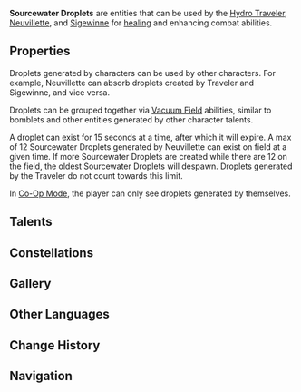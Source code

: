 {{Stub|image for Sigewinne's Ousia droplets}}
{{Terminology Infobox
|type         = Combat
|image        = <gallery>
Sourcewater Droplet Pneuma.png|Pneuma
Sourcewater Droplet Ousia.png|Ousia
</gallery>
}}
'''Sourcewater Droplets''' are entities that can be used by the [[Hydro Traveler]], [[Neuvillette]], and [[Sigewinne]] for [[healing]] and enhancing combat abilities.

==Properties==
Droplets generated by characters can be used by other characters. For example, Neuvillette can absorb droplets created by Traveler and Sigewinne, and vice versa.

Droplets can be grouped together via [[Vacuum Field]] abilities, similar to bomblets and other entities generated by other character talents. 

A droplet can exist for 15 seconds at a time, after which it will expire. A max of 12 Sourcewater Droplets generated by Neuvillette can exist on field at a given time. If more Sourcewater Droplets are created while there are 12 on the field, the oldest Sourcewater Droplets will despawn. Droplets generated by the Traveler do not count towards this limit. 

In [[Co-Op Mode]], the player can only see droplets generated by themselves.

==Talents==
{{Talents by Category Table|Sourcewater Droplet Talents|shortheader=are related to Sourcewater Droplets}}

==Constellations==
{{Constellations by Category Table|Sourcewater Droplet Constellations|shortheader=are related to Sourcewater Droplets}}

==Gallery==
{{Preview
|file1    = Spotless Waters Preview
|caption1 = Generating Sourcewater Droplets

|file2    = As Water Seeks Equilibrium Sourcewater Droplet Preview
|caption2 = Absorbing Sourcewater Droplets
}}

==Other Languages==
{{Other Languages
|en      = Sourcewater Droplet
|zhs     = 源水之滴
|zhs_rm  = Yuánshuĭ zhī Dī
|zht     = 源水之滴
|zht_rm  = Yuánshuĭ zhī Dī
|zh_tl   = Drop of Sourcewater
|ja      = 源水の雫
|ja_rm   = Gensui no Shizuku
|ja_tl   = 
|ko      = 원천의 방울
|ko_tl   = 
|es      = Gota primigenia
|es_tl   = Primordial Droplet
|fr      = Goutte d'eau de source
|fr_tl   = Sourcewater Drop
|ru      = Капля источника
|ru_tl   = Source Drop
|th      = Sourcewater Droplet
|vi      = Nguồn Nước Trong
|vi_tl   = 
|de      = Quellwassertropfen
|de_tl   = Sourcewater Drop
|id      = Sourcewater Droplet
|pt      = Gota d'Água Primordial
|pt_tl   = 
|tr      = Kaynak Suyu Damlacığı
|tr_tl   = 
|it      = Goccia d'acqua sorgiva
|it_tl   = 
}}

==Change History==
{{Change History|4.0}}

==Navigation==
{{Combat Navbox}}